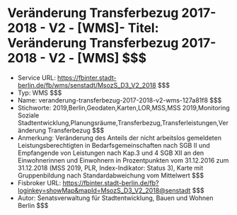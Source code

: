 # Veränderung Transferbezug 2017-2018 - V2 - [WMS]- Titel: Veränderung Transferbezug 2017-2018 - V2 - [WMS] $$$
- Service URL: https://fbinter.stadt-berlin.de/fb/wms/senstadt/MsozS_D3_V2_2018 $$$
- Typ: WMS $$$
- Name: veranderung-transferbezug-2017-2018-v2-wms-127a81f8 $$$
- Stichworte: 2019,Berlin,Geodaten,Karten,LOR,MSS,MSS 2019,Monitoring Soziale Stadtentwicklung,Planungsräume,Transferbezug,Transferleistungen,Veränderung Transferbezug $$$
- Anmerkung: Veränderung des Anteils der nicht arbeitslos gemeldeten Leistungsberechtigten in Bedarfsgemeinschaften nach SGB II und Empfangende von Leistungen nach Kap.3 und 4 SGB XII an den Einwohnerinnen und Einwohnern in Prozentpunkten vom 31.12.2016 zum 31.12.2018 (MSS 2019, PLR, Index-Indikator: Status 3), Karte mit Gruppenbildung nach Standardabweichung vom Mittelwert $$$
- Fisbroker URL: https://fbinter.stadt-berlin.de/fb?loginkey=showMap&mapId=MsozS_D3_V2_2018@senstadt $$$
- Autor: Senatsverwaltung für Stadtentwicklung, Bauen und Wohnen Berlin $$$
